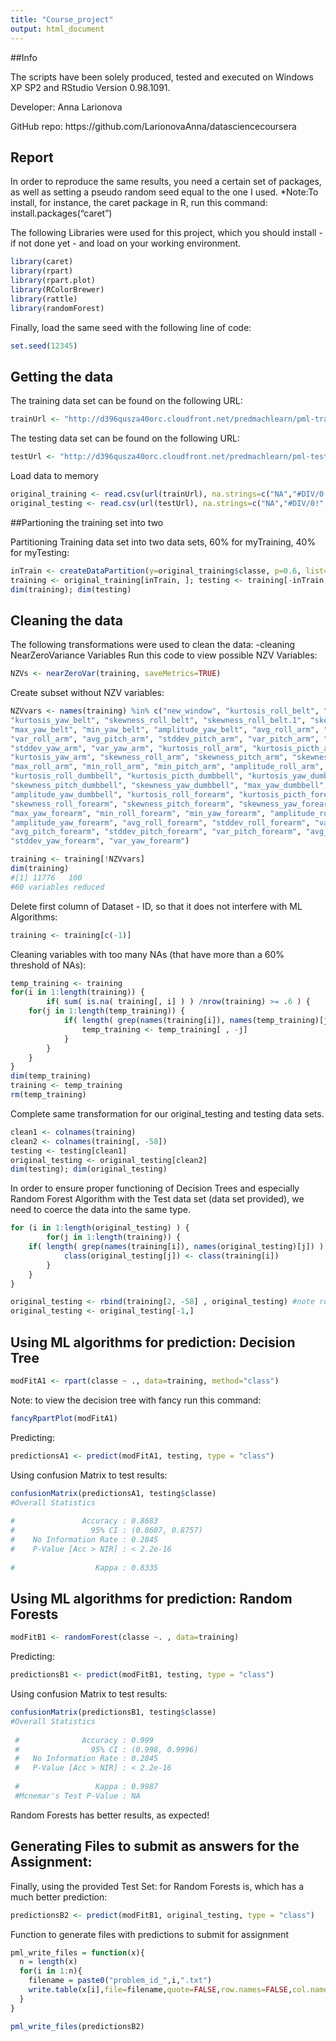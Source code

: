 ```yaml
---
title: "Course_project"
output: html_document
---
```

##Info

The scripts have been solely produced, tested and executed on Windows XP SP2 and RStudio Version 0.98.1091.

Developer: Anna Larionova

GitHub repo: https://github.com/LarionovaAnna/datasciencecoursera


## Report

In order to reproduce the same results, you need a certain set of packages, as well as setting a pseudo random seed equal to the one I used. 
*Note:To install, for instance, the caret package in R, run this command: install.packages("caret")

The following Libraries were used for this project, which you should install - if not done yet - and load on your working environment.
```r
library(caret)
library(rpart)
library(rpart.plot)
library(RColorBrewer)
library(rattle)
library(randomForest)
```

Finally, load the same seed with the following line of code:
```r
set.seed(12345)
```

## Getting the data

The training data set can be found on the following URL:

```r
trainUrl <- "http://d396qusza40orc.cloudfront.net/predmachlearn/pml-training.csv"
```

The testing data set can be found on the following URL:
```r
testUrl <- "http://d396qusza40orc.cloudfront.net/predmachlearn/pml-testing.csv"
```

Load data to memory
```r
original_training <- read.csv(url(trainUrl), na.strings=c("NA","#DIV/0!",""))
original_testing <- read.csv(url(testUrl), na.strings=c("NA","#DIV/0!",""))
```

##Partioning the training set into two

Partitioning Training data set into two data sets, 60% for myTraining, 40% for myTesting:

```r
inTrain <- createDataPartition(y=original_training$classe, p=0.6, list=FALSE)
training <- original_training[inTrain, ]; testing <- training[-inTrain, ]
dim(training); dim(testing)
```

## Cleaning the data

The following transformations were used to clean the data:
-cleaning NearZeroVariance Variables
Run this code to view possible NZV Variables:
```r
NZVs <- nearZeroVar(training, saveMetrics=TRUE)
```

Create subset without NZV variables:

```r
NZVvars <- names(training) %in% c("new_window", "kurtosis_roll_belt", "kurtosis_picth_belt",
"kurtosis_yaw_belt", "skewness_roll_belt", "skewness_roll_belt.1", "skewness_yaw_belt",
"max_yaw_belt", "min_yaw_belt", "amplitude_yaw_belt", "avg_roll_arm", "stddev_roll_arm",
"var_roll_arm", "avg_pitch_arm", "stddev_pitch_arm", "var_pitch_arm", "avg_yaw_arm",
"stddev_yaw_arm", "var_yaw_arm", "kurtosis_roll_arm", "kurtosis_picth_arm",
"kurtosis_yaw_arm", "skewness_roll_arm", "skewness_pitch_arm", "skewness_yaw_arm",
"max_roll_arm", "min_roll_arm", "min_pitch_arm", "amplitude_roll_arm", "amplitude_pitch_arm",
"kurtosis_roll_dumbbell", "kurtosis_picth_dumbbell", "kurtosis_yaw_dumbbell", "skewness_roll_dumbbell",
"skewness_pitch_dumbbell", "skewness_yaw_dumbbell", "max_yaw_dumbbell", "min_yaw_dumbbell",
"amplitude_yaw_dumbbell", "kurtosis_roll_forearm", "kurtosis_picth_forearm", "kurtosis_yaw_forearm",
"skewness_roll_forearm", "skewness_pitch_forearm", "skewness_yaw_forearm", "max_roll_forearm",
"max_yaw_forearm", "min_roll_forearm", "min_yaw_forearm", "amplitude_roll_forearm",
"amplitude_yaw_forearm", "avg_roll_forearm", "stddev_roll_forearm", "var_roll_forearm",
"avg_pitch_forearm", "stddev_pitch_forearm", "var_pitch_forearm", "avg_yaw_forearm",
"stddev_yaw_forearm", "var_yaw_forearm")

training <- training[!NZVvars]
dim(training)
#[1] 11776   100
#60 variables reduced
```

Delete first column of Dataset - ID, so that it does not interfere with ML Algorithms:

```r
training <- training[c(-1)]
```

Cleaning variables with too many NAs (that have more than a 60% threshold of NAs):

```r
temp_training <- training 
for(i in 1:length(training)) { 
        if( sum( is.na( training[, i] ) ) /nrow(training) >= .6 ) { 
  	for(j in 1:length(temp_training)) {
			if( length( grep(names(training[i]), names(temp_training)[j]) ) ==1)  {
				temp_training <- temp_training[ , -j] 
			}	
		} 
	}
}
dim(temp_training)
training <- temp_training
rm(temp_training)
```

Complete same transformation for our original_testing and testing data sets.

```r
clean1 <- colnames(training)
clean2 <- colnames(training[, -58])
testing <- testing[clean1]
original_testing <- original_testing[clean2]
dim(testing); dim(original_testing)
```

In order to ensure proper functioning of Decision Trees and especially Random Forest Algorithm with the Test data set (data set provided), we need to coerce the data into the same type.

```r
for (i in 1:length(original_testing) ) {
        for(j in 1:length(training)) {
  	if( length( grep(names(training[i]), names(original_testing)[j]) ) ==1)  {
			class(original_testing[j]) <- class(training[i])
		}      
	}      
}

original_testing <- rbind(training[2, -58] , original_testing) #note row 2 does not mean anything, will be removed 
original_testing <- original_testing[-1,]

```

## Using ML algorithms for prediction: Decision Tree

```r
modFitA1 <- rpart(classe ~ ., data=training, method="class")
```

Note: to view the decision tree with fancy run this command:

```r
fancyRpartPlot(modFitA1)
```

Predicting:

```r
predictionsA1 <- predict(modFitA1, testing, type = "class")
```

Using confusion Matrix to test results:
```r
confusionMatrix(predictionsA1, testing$classe)
#Overall Statistics
                                          
#               Accuracy : 0.8683          
#                 95% CI : (0.8607, 0.8757)
#    No Information Rate : 0.2845          
#    P-Value [Acc > NIR] : < 2.2e-16       
                                          
#                  Kappa : 0.8335 
```

## Using ML algorithms for prediction: Random Forests

```r
modFitB1 <- randomForest(classe ~. , data=training)
```

Predicting:
```r
predictionsB1 <- predict(modFitB1, testing, type = "class")
```
Using confusion Matrix to test results:
```r
confusionMatrix(predictionsB1, testing$classe)
#Overall Statistics
                                         
 #              Accuracy : 0.999          
 #                95% CI : (0.998, 0.9996)
 #   No Information Rate : 0.2845         
 #   P-Value [Acc > NIR] : < 2.2e-16      
                                         
 #                 Kappa : 0.9987         
 #Mcnemar's Test P-Value : NA 


```
Random Forests has better results, as expected!

## Generating Files to submit as answers for the Assignment:

Finally, using the provided Test Set: for Random Forests is, which has a much better prediction:

```r
predictionsB2 <- predict(modFitB1, original_testing, type = "class")
```

Function to generate files with predictions to submit for assignment
```r

pml_write_files = function(x){
  n = length(x)
  for(i in 1:n){
    filename = paste0("problem_id_",i,".txt")
    write.table(x[i],file=filename,quote=FALSE,row.names=FALSE,col.names=FALSE)
  }
}

pml_write_files(predictionsB2)
```